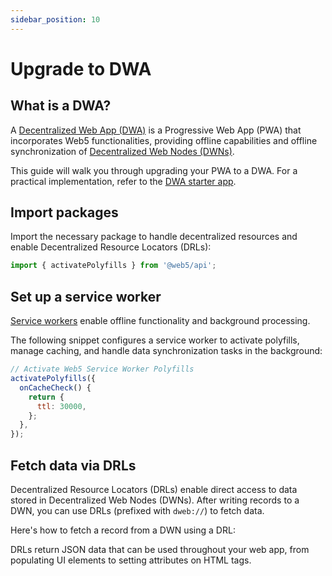 ```yaml
---
sidebar_position: 10
---
```



# Upgrade to DWA

## What is a DWA?

A [Decentralized Web App (DWA)](/blog/dwas-vs-pwas) is a Progressive Web App (PWA) that incorporates Web5 functionalities, providing offline capabilities and offline synchronization of [Decentralized Web Nodes (DWNs)](/docs/web5/learn/decentralized-web-nodes/). 

This guide will walk you through upgrading your PWA to a DWA. For a practical implementation, refer to the [DWA starter app](https://github.com/TBD54566975/dwa-starter).

## Import packages

Import the necessary package to handle decentralized resources and enable Decentralized Resource Locators (DRLs):

```js
import { activatePolyfills } from '@web5/api';
```

## Set up a service worker
[Service workers](https://web.dev/learn/pwa/service-workers) enable offline functionality and background processing.

The following snippet configures a service worker to activate polyfills, manage caching, and handle data synchronization tasks in the background:

```js
// Activate Web5 Service Worker Polyfills
activatePolyfills({
  onCacheCheck() {
    return {
      ttl: 30000,
    };
  },
});
```

## Fetch data via DRLs

Decentralized Resource Locators (DRLs) enable direct access to data stored in Decentralized Web Nodes (DWNs). After writing records to a DWN, you can use DRLs (prefixed with `dweb://`) to fetch data. 

Here's how to fetch a record from a DWN using a DRL:

<CodeSnippet snippetName="drlFetchReadRecord"/>

DRLs return JSON data that can be used throughout your web app, from populating UI elements to setting attributes on HTML tags.